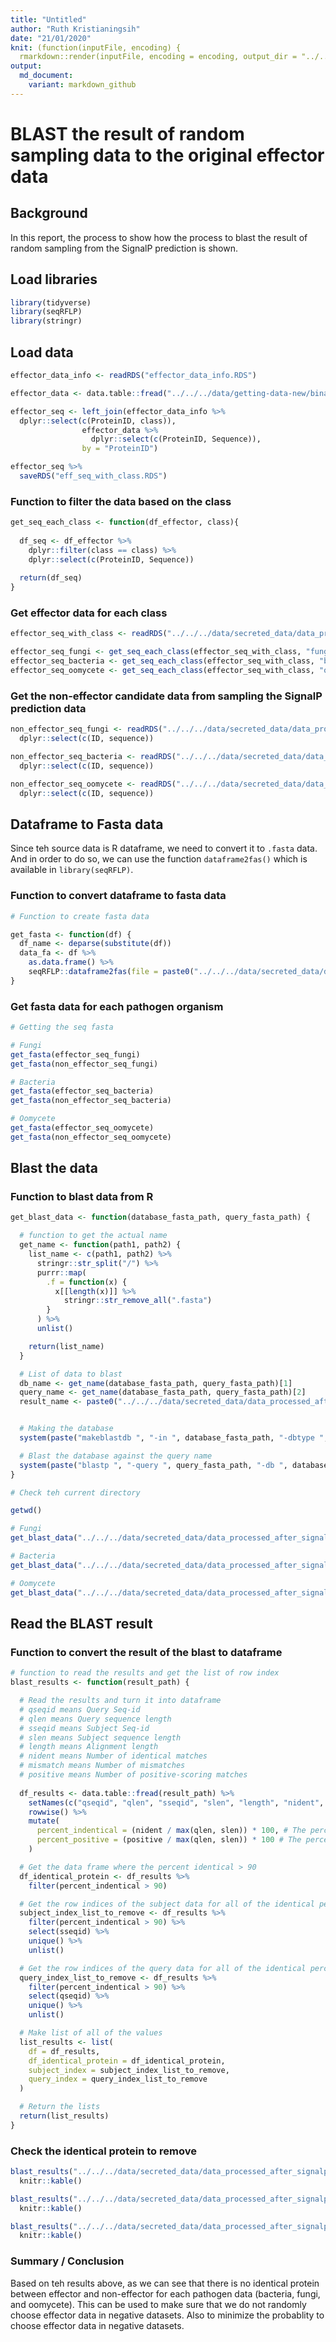 ```yaml
---
title: "Untitled"
author: "Ruth Kristianingsih"
date: "21/01/2020"
knit: (function(inputFile, encoding) {
  rmarkdown::render(inputFile, encoding = encoding, output_dir = "../../../reports/getting-data-secreted") })
output:
  md_document:
    variant: markdown_github
---
```


# BLAST the result of random sampling data to the original effector data

## Background

In this report, the process to show how the process to blast the result of random sampling from the SignalP prediction is shown. 

## Load libraries 

```r
library(tidyverse)
library(seqRFLP)
library(stringr)
```

## Load data

```r
effector_data_info <- readRDS("effector_data_info.RDS")

effector_data <- data.table::fread("../../../data/getting-data-new/binary-class-data/effector_data.csv")

effector_seq <- left_join(effector_data_info %>% 
  dplyr::select(c(ProteinID, class)), 
                effector_data %>% 
                  dplyr::select(c(ProteinID, Sequence)), 
                by = "ProteinID")

effector_seq %>% 
  saveRDS("eff_seq_with_class.RDS")
```

### Function to filter the data based on the class

```r
get_seq_each_class <- function(df_effector, class){
  
  df_seq <- df_effector %>% 
    dplyr::filter(class == class) %>%
    dplyr::select(c(ProteinID, Sequence))
  
  return(df_seq)
}
```

### Get effector data for each class

```r
effector_seq_with_class <- readRDS("../../../data/secreted_data/data_processed_after_signalp/eff_seq_with_class.RDS")

effector_seq_fungi <- get_seq_each_class(effector_seq_with_class, "fungi")
effector_seq_bacteria <- get_seq_each_class(effector_seq_with_class, "bacteria")
effector_seq_oomycete <- get_seq_each_class(effector_seq_with_class, "oomycete")
```

### Get the non-effector candidate data from sampling the SignalP prediction data

```r
non_effector_seq_fungi <- readRDS("../../../data/secreted_data/data_processed_after_signalp/fungi_non_eff_secreted_data.RDS") %>%
  dplyr::select(c(ID, sequence))
```

```r
non_effector_seq_bacteria <- readRDS("../../../data/secreted_data/data_processed_after_signalp/bacteria_non_eff_secreted_data.RDS") %>% 
  dplyr::select(c(ID, sequence))
```

```r
non_effector_seq_oomycete <- readRDS("../../../data/secreted_data/data_processed_after_signalp/oomycete_non_eff_secreted_data.RDS") %>% 
  dplyr::select(c(ID, sequence))
```


## Dataframe to Fasta data


Since teh source data is R dataframe, we need to convert it to `.fasta` data. And in order to do so, we can use the function `dataframe2fas()` which is available in `library(seqRFLP)`. 

### Function to convert dataframe to fasta data

```r
# Function to create fasta data

get_fasta <- function(df) {
  df_name <- deparse(substitute(df))
  data_fa <- df %>%
    as.data.frame() %>% 
    seqRFLP::dataframe2fas(file = paste0("../../../data/secreted_data/data_processed_after_signalp/", df_name, ".fasta"))
}
```

### Get fasta data for each pathogen organism

```r
# Getting the seq fasta 

# Fungi
get_fasta(effector_seq_fungi)
get_fasta(non_effector_seq_fungi)

# Bacteria
get_fasta(effector_seq_bacteria)
get_fasta(non_effector_seq_bacteria)

# Oomycete
get_fasta(effector_seq_oomycete)
get_fasta(non_effector_seq_oomycete)
```


## Blast the data

### Function to blast data from R

```r
get_blast_data <- function(database_fasta_path, query_fasta_path) {

  # function to get the actual name
  get_name <- function(path1, path2) {
    list_name <- c(path1, path2) %>%
      stringr::str_split("/") %>%
      purrr::map(
        .f = function(x) {
          x[[length(x)]] %>%
            stringr::str_remove_all(".fasta")
        }
      ) %>%
      unlist()

    return(list_name)
  }

  # List of data to blast
  db_name <- get_name(database_fasta_path, query_fasta_path)[1]
  query_name <- get_name(database_fasta_path, query_fasta_path)[2]
  result_name <- paste0("../../../data/secreted_data/data_processed_after_signalp/", db_name, "_vs_", query_name, ".tsv")


  # Making the database
  system(paste("makeblastdb ", "-in ", database_fasta_path, "-dbtype ", "prot"), intern = TRUE)

  # Blast the database against the query name
  system(paste("blastp ", "-query ", query_fasta_path, "-db ", database_fasta_path, "-out ", result_name, " -outfmt ", "\"6  qseqid qlen sseqid slen length nident mismatch positive\""))
}
```

```r
# Check teh current directory 

getwd()
```


```r
# Fungi 
get_blast_data("../../../data/secreted_data/data_processed_after_signalp/effector_seq_fungi.fasta", "../../../data/secreted_data/data_processed_after_signalp/non_effector_seq_fungi.fasta")

# Bacteria
get_blast_data("../../../data/secreted_data/data_processed_after_signalp/effector_seq_bacteria.fasta", "../../../data/secreted_data/data_processed_after_signalp/non_effector_seq_bacteria.fasta")

# Oomycete
get_blast_data("../../../data/secreted_data/data_processed_after_signalp/effector_seq_oomycete.fasta", "../../../data/secreted_data/data_processed_after_signalp/non_effector_seq_oomycete.fasta")
```



## Read the BLAST result 


### Function to convert the result of the blast to dataframe

```r
# function to read the results and get the list of row index
blast_results <- function(result_path) {

  # Read the results and turn it into dataframe
  # qseqid means Query Seq-id
  # qlen means Query sequence length
  # sseqid means Subject Seq-id
  # slen means Subject sequence length
  # length means Alignment length
  # nident means Number of identical matches
  # mismatch means Number of mismatches
  # positive means Number of positive-scoring matches
  
  df_results <- data.table::fread(result_path) %>%
    setNames(c("qseqid", "qlen", "sseqid", "slen", "length", "nident", "mismatch", "positive")) %>%
    rowwise() %>%
    mutate(
      percent_indentical = (nident / max(qlen, slen)) * 100, # The percentage of identical sequence over the longer sequence
      percent_positive = (positive / max(qlen, slen)) * 100 # The percentage of positive sequence over the longer sequence
    )

  # Get the data frame where the percent identical > 90
  df_identical_protein <- df_results %>%
    filter(percent_indentical > 90)

  # Get the row indices of the subject data for all of the identical percentage > 90%
  subject_index_list_to_remove <- df_results %>%
    filter(percent_indentical > 90) %>%
    select(sseqid) %>%
    unique() %>%
    unlist()

  # Get the row indices of the query data for all of the identical percentage > 90%
  query_index_list_to_remove <- df_results %>%
    filter(percent_indentical > 90) %>%
    select(qseqid) %>%
    unique() %>%
    unlist()

  # Make list of all of the values
  list_results <- list(
    df = df_results,
    df_identical_protein = df_identical_protein,
    subject_index = subject_index_list_to_remove,
    query_index = query_index_list_to_remove
  )

  # Return the lists
  return(list_results)
}
```

### Check the identical protein to remove

```r
blast_results("../../../data/secreted_data/data_processed_after_signalp/effector_seq_fungi_vs_non_effector_seq_fungi.tsv")[2] %>% 
  knitr::kable()
```

```r
blast_results("../../../data/secreted_data/data_processed_after_signalp/effector_seq_bacteria_vs_non_effector_seq_bacteria.tsv")[2] %>% 
  knitr::kable()
```

```r
blast_results("../../../data/secreted_data/data_processed_after_signalp/effector_seq_oomycete_vs_non_effector_seq_oomycete.tsv")[2] %>% 
  knitr::kable()
```


### Summary / Conclusion 

Based on teh results above, as we can see that there is no identical protein between effector and non-effector for each pathogen data (bacteria, fungi, and oomycete). This can be used to make sure that we do not randomly choose effector data in negative datasets. Also to minimize the probablity to choose effector data in negative datasets. 
